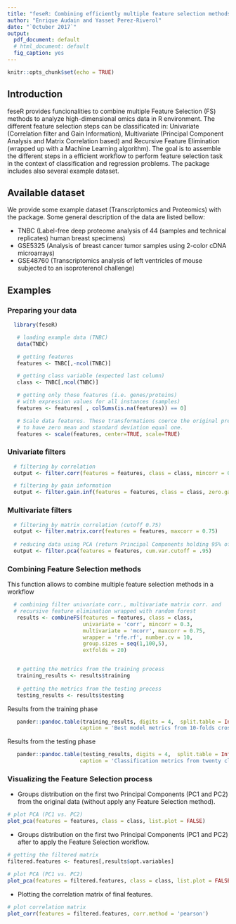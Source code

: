 ```yaml
---
title: "feseR: Combining efficiently multiple feature selection methods in a R-workflow"
author: "Enrique Audain and Yasset Perez-Riverol"
date: "`Octuber 2017`"
output:
  pdf_document: default
  # html_document: default
  fig_caption: yes
---
```


```r
knitr::opts_chunk$set(echo = TRUE)
```

<style type="text/css">
.table {
    width: 50%;
}
</style>

## Introduction

feseR provides funcionalities to combine multiple Feature Selection (FS) methods to analyze high-dimensional omics data in R environment. The different feature selection steps can be classificated in: Univariate (Correlation filter and Gain Information), Multivariate (Principal Component Analysis and Matrix Correlation based) and Recursive Feature Elimination (wrapped up with a Machine Learning algorithm). The goal is to assemble the different steps in a efficient workflow to perform feature selection task in the context of classification and regression problems. The package includes also several example dataset.

## Available dataset

We provide some example dataset (Transcriptomics and Proteomics) with the package. Some general description of the data are listed bellow:

* TNBC (Label-free deep proteome analysis of 44 (samples and technical replicates) human breast specimens)
* GSE5325 (Analysis of breast cancer tumor samples using 2-color cDNA microarrays)
* GSE48760 (Transcriptomics analysis of left ventricles of mouse subjected to an isoproterenol challenge)

## Examples


### Preparing your data

```r
  
  library(feseR)

   # loading example data (TNBC)
   data(TNBC)

   # getting features
   features <- TNBC[,-ncol(TNBC)]

   # getting class variable (expected last column)
   class <- TNBC[,ncol(TNBC)]

   # getting only those features (i.e. genes/proteins) 
   # with expression values for all instances (samples)
   features <- features[ , colSums(is.na(features)) == 0]

   # Scale data features. These transformations coerce the original predictors 
   # to have zero mean and standard deviation equal one.
   features <- scale(features, center=TRUE, scale=TRUE)

```


### Univariate filters

```r
  # filtering by correlation
  output <- filter.corr(features = features, class = class, mincorr = 0.3)

  # filtering by gain information
  output <- filter.gain.inf(features = features, class = class, zero.gain.out = TRUE)
```


### Multivariate filters

```r
  # filtering by matrix correlation (cutoff 0.75)
  output <- filter.matrix.corr(features = features, maxcorr = 0.75)
  
  # reducing data using PCA (return Principal Components holding 95% of variance)
  output <- filter.pca(features = features, cum.var.cutoff = .95)
```


### Combining Feature Selection methods

This function allows to combine multiple feature selection methods in a workflow 

```r

  # combining filter univariate corr., multivariate matrix corr. and
  # recursive feature elimination wrapped with random forest
   results <- combineFS(features = features, class = class,
                        univariate = 'corr', mincorr = 0.3,
                        multivariate = 'mcorr', maxcorr = 0.75,
                        wrapper = 'rfe.rf', number.cv = 10, 
                        group.sizes = seq(1,100,5), 
                        extfolds = 20)


   # getting the metrics from the training process
   training_results <- results$training
   
   # getting the metrics from the testing process
   testing_results <- results$testing

```

\newpage

Results from the training phase
```r
   
   pander::pandoc.table(training_results, digits = 4,  split.table = Inf,
                       caption = 'Best model metrics from 10-folds cross-validation resampling.')

```

\newpage

Results from the testing phase
```r
   
   pander::pandoc.table(testing_results, digits = 4,  split.table = Inf,
                       caption = 'Classification metrics from twenty class-balanced and randomized runs.')

```

\newpage

### Visualizing the Feature Selection process

* Groups distribution on the first two Principal Components (PC1 and PC2) from the original data (without apply any Feature Selection method).

```r

# plot PCA (PC1 vs. PC2)
plot_pca(features = features, class = class, list.plot = FALSE)

```

\newpage

* Groups distribution on the first two Principal Components (PC1 and PC2) after to apply the Feature Selection workflow.

```r

# getting the filtered matrix
filtered.features <- features[,results$opt.variables]

# plot PCA (PC1 vs. PC2)
plot_pca(features = filtered.features, class = class, list.plot = FALSE)

```

\newpage

* Plotting the correlation matrix of final features.

```r

# plot correlation matrix
plot_corr(features = filtered.features, corr.method = 'pearson')

```

